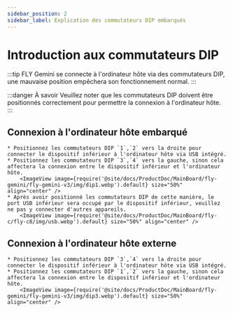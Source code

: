 ```yaml
---
sidebar_position: 2
sidebar_label: Explication des commutateurs DIP embarqués
---
```





# Introduction aux commutateurs DIP

:::tip
FLY Gemini se connecte à l'ordinateur hôte via des commutateurs DIP, une mauvaise position empêchera son fonctionnement normal.
:::

:::danger À savoir
Veuillez noter que les commutateurs DIP doivent être positionnés correctement pour permettre la connexion à l'ordinateur hôte.
:::

## Connexion à l'ordinateur hôte embarqué

    * Positionnez les commutateurs DIP `1`,`2` vers la droite pour connecter le dispositif inférieur à l'ordinateur hôte via USB intégré.
    * Positionnez les commutateurs DIP `3`,`4` vers la gauche, sinon cela affectera la connexion entre le dispositif inférieur et l'ordinateur hôte.
        <ImageView image={require('@site/docs/ProductDoc/MainBoard/fly-gemini/fly-gemini-v3/img/dip1.webp').default} size="50%" align="center" />
    * Après avoir positionné les commutateurs DIP de cette manière, le port USB inférieur sera occupé par le dispositif inférieur, veuillez ne pas y connecter d'autres appareils.
        <ImageView image={require('@site/docs/ProductDoc/MainBoard/fly-c/fly-c8/img/usb.webp').default} size="50%" align="center" />


## Connexion à l'ordinateur hôte externe

    * Positionnez les commutateurs DIP `3`,`4` vers la droite pour connecter le dispositif inférieur à l'ordinateur hôte via USB intégré.
    * Positionnez les commutateurs DIP `1`,`2` vers la gauche, sinon cela affectera la connexion entre le dispositif inférieur et l'ordinateur hôte.
        <ImageView image={require('@site/docs/ProductDoc/MainBoard/fly-gemini/fly-gemini-v3/img/dip3.webp').default} size="50%" align="center" />
